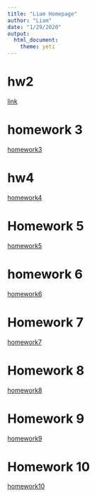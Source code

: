 ```yaml
---
title: "Liam Homepage"
author: "Liam"
date: "1/29/2020"
output: 
  html_document: 
    theme: yeti
---
```

# hw2  

[link](this is an H1.html) 

# homework 3  

[homework3](homework3.html)  

# hw4

[homework4](HW-4.html)

# Homework 5  
[homework5](homework5.html)  

# homework 6  

[homework6](homework6.html)  

# Homework 7  

[homework7](homework7.html)  

# Homework 8  

[homework8](homework8.html)  

# Homework 9  

[homework9](homework9.html)

# Homework 10

[homework10](Homework10.html)

